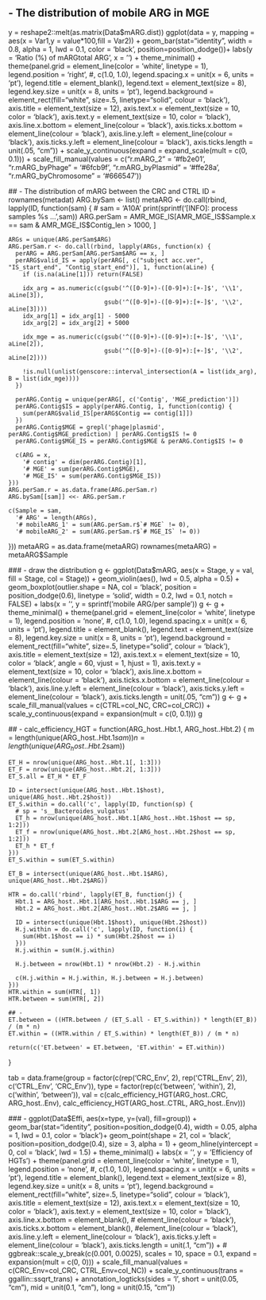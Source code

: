 ## - The distribution of mobile ARG in MGE
  y = reshape2::melt(as.matrix(Data$mARG.dist))
  ggplot(data = y, mapping = aes(x = Var1,y = value*100,fill = Var2)) + 
    geom_bar(stat="identity", width = 0.8, alpha = 1, lwd = 0.1, color = 'black', position=position_dodge())+
    labs(y = 'Ratio (%) of mARG\nin total ARG', x = '') +
    theme_minimal() + 
    theme(panel.grid = element_line(color = 'white', linetype = 1), 
          legend.position = 'right', #, c(1.0, 1.0), 
          legend.spacing.x = unit(x = 6, units = 'pt'),
          legend.title = element_blank(),
          legend.text = element_text(size = 8),
          legend.key.size = unit(x = 8, units = 'pt'),
          legend.background = element_rect(fill="white", size=.5, linetype="solid", colour = 'black'), 
          axis.title = element_text(size = 12), 
          axis.text.x = element_text(size = 10, color = 'black'),
          axis.text.y = element_text(size = 10, color = 'black'),
          axis.line.x.bottom = element_line(colour = 'black'),
          axis.ticks.x.bottom = element_line(colour = 'black'),
          axis.line.y.left = element_line(colour = 'black'),
          axis.ticks.y.left = element_line(colour = 'black'),
          axis.ticks.length = unit(.05, "cm")) +
    scale_y_continuous(expand = expand_scale(mult = c(0, 0.1))) +
    scale_fill_manual(values = c("r.mARG_2" = '#fb2e01', "r.mARG_byPhage" = '#6fcb9f', 
                                 "r.mARG_byPlasmid" = '#ffe28a', "r.mARG_byChromosome" = '#666547'))
  
  
  ## - The distribution of mARG between the CRC and CTRL
  ID = rownames(metadat)
  ARG.bySam <- list()
  metaARG <- do.call(rbind, lapply(ID, function(sam) {
    # sam = 'A10A'
    print(sprintf('[INFO]: process samples %s ...',sam))
    ARG.perSam = AMR_MGE_IS[AMR_MGE_IS$Sample.x == sam & AMR_MGE_IS$Contig_len > 1000, ]
    
    ARGs = unique(ARG.perSam$ARG)
    ARG.perSam.r <- do.call(rbind, lapply(ARGs, function(x) {
      perARG = ARG.perSam[ARG.perSam$ARG == x, ]
      perARG$valid_IS = apply(perARG[, c("subject acc.ver", "IS_start_end", "Contig_start_end")], 1, function(aLine) {
        if (is.na(aLine[1])) return(FALSE)
        
        idx_arg = as.numeric(c(gsub('^([0-9]+)-([0-9]+):[+-]$', '\\1', aLine[3]), 
                               gsub('^([0-9]+)-([0-9]+):[+-]$', '\\2', aLine[3])))
        idx_arg[1] = idx_arg[1] - 5000
        idx_arg[2] = idx_arg[2] + 5000
        
        idx_mge = as.numeric(c(gsub('^([0-9]+)-([0-9]+):[+-]$', '\\1', aLine[2]), 
                               gsub('^([0-9]+)-([0-9]+):[+-]$', '\\2', aLine[2])))
        
        !is.null(unlist(genscore::interval_intersection(A = list(idx_arg), B = list(idx_mge))))
      })
      
      perARG.Contig = unique(perARG[, c('Contig', 'MGE_prediction')])
      perARG.Contig$IS = apply(perARG.Contig, 1, function(contig) {
        sum(perARG$valid_IS[perARG$Contig == contig[1]])
      })
      perARG.Contig$MGE = grepl('phage|plasmid', perARG.Contig$MGE_prediction) | perARG.Contig$IS != 0
      perARG.Contig$MGE_IS = perARG.Contig$MGE & perARG.Contig$IS != 0
      
      c(ARG = x,
        '# contig' = dim(perARG.Contig)[1],
        '# MGE' = sum(perARG.Contig$MGE),
        '# MGE_IS' = sum(perARG.Contig$MGE_IS))
    }))
    ARG.perSam.r = as.data.frame(ARG.perSam.r)
    ARG.bySam[[sam]] <<- ARG.perSam.r
    
    c(Sample = sam,
      '# ARG' = length(ARGs),
      '# mobileARG_1' = sum(ARG.perSam.r$`# MGE` != 0),
      '# mobileARG_2' = sum(ARG.perSam.r$`# MGE_IS` != 0))
  }))
  metaARG = as.data.frame(metaARG)
  rownames(metaARG) = metaARG$Sample
  
  ### - draw the distribution
  g <- ggplot(Data$mARG, aes(x = Stage, y = val, fill = Stage, col = Stage)) +
    geom_violin(aes(), lwd = 0.5, alpha = 0.5) +
    geom_boxplot(outlier.shape = NA, col = 'black', 
                 position = position_dodge(0.6),
                 linetype = 'solid',
                 width = 0.2, lwd = 0.1, notch = FALSE) +
    labs(x = '', y = sprintf('mobile ARG/per sample'))
  g <- g + theme_minimal() + 
    theme(panel.grid = element_line(color = 'white', linetype = 1), 
          legend.position = 'none', #, c(1.0, 1.0), 
          legend.spacing.x = unit(x = 6, units = 'pt'),
          legend.title = element_blank(),
          legend.text = element_text(size = 8),
          legend.key.size = unit(x = 8, units = 'pt'),
          legend.background = element_rect(fill="white", size=.5, linetype="solid", colour = 'black'), 
          axis.title = element_text(size = 12), 
          axis.text.x = element_text(size = 10, color = 'black', angle = 60, vjust = 1, hjust = 1),
          axis.text.y = element_text(size = 10, color = 'black'),
          axis.line.x.bottom = element_line(colour = 'black'),
          axis.ticks.x.bottom = element_line(colour = 'black'),
          axis.line.y.left = element_line(colour = 'black'),
          axis.ticks.y.left = element_line(colour = 'black'),
          axis.ticks.length = unit(.05, "cm"))
  g <- g +
    scale_fill_manual(values = c(CTRL=col_NC, CRC=col_CRC)) + 
    scale_y_continuous(expand = expansion(mult = c(0, 0.1))) 
  g
  
  
  ## -
  calc_efficiency_HGT = function(ARG_host..Hbt.1, ARG_host..Hbt.2) {
    m = length(unique(ARG_host..Hbt.1$sam))
    n = length(unique(ARG_host..Hbt.2$sam))
    
    ET_H = nrow(unique(ARG_host..Hbt.1[, 1:3]))
    ET_F = nrow(unique(ARG_host..Hbt.2[, 1:3]))
    ET_S.all = ET_H * ET_F
    
    ID = intersect(unique(ARG_host..Hbt.1$host), unique(ARG_host..Hbt.2$host))
    ET_S.within = do.call('c', lapply(ID, function(sp) {
      # sp = 's__Bacteroides_vulgatus'
      ET_h = nrow(unique(ARG_host..Hbt.1[ARG_host..Hbt.1$host == sp, 1:2]))
      ET_f = nrow(unique(ARG_host..Hbt.2[ARG_host..Hbt.2$host == sp, 1:2]))
      ET_h * ET_f
    }))
    ET_S.within = sum(ET_S.within)
    
    ET_B = intersect(unique(ARG_host..Hbt.1$ARG), unique(ARG_host..Hbt.2$ARG))
    
    HTR = do.call('rbind', lapply(ET_B, function(j) {
      Hbt.1 = ARG_host..Hbt.1[ARG_host..Hbt.1$ARG == j, ]
      Hbt.2 = ARG_host..Hbt.2[ARG_host..Hbt.2$ARG == j, ]
      
      ID = intersect(unique(Hbt.1$host), unique(Hbt.2$host))
      H.j.within = do.call('c', lapply(ID, function(i) {
        sum(Hbt.1$host == i) * sum(Hbt.2$host == i)
      }))
      H.j.within = sum(H.j.within)
      
      H.j.between = nrow(Hbt.1) * nrow(Hbt.2) - H.j.within
      
      c(H.j.within = H.j.within, H.j.between = H.j.between)
    }))
    HTR.within = sum(HTR[, 1])
    HTR.between = sum(HTR[, 2])
    
    ## -
    ET.between = ((HTR.between / (ET_S.all - ET_S.within)) * length(ET_B)) / (m * n)
    ET.within = ((HTR.within / ET_S.within) * length(ET_B)) / (m * n)
    
    return(c('ET.between' = ET.between, 'ET.within' = ET.within))
  }
  
  tab = data.frame(group = factor(c(rep('CRC_Env', 2), rep('CTRL_Env', 2)), c('CTRL_Env', 'CRC_Env')), 
                   type = factor(rep(c('between', 'within'), 2), c('within', 'between')), 
                   val = c(calc_efficiency_HGT(ARG_host..CRC, ARG_host..Env), 
                           calc_efficiency_HGT(ARG_host..CTRL, ARG_host..Env)))
  
  ### -
  ggplot(Data$Effi, aes(x=type, y=(val), fill=group)) + 
    geom_bar(stat="identity", position=position_dodge(0.4),
             width = 0.05, alpha = 1, lwd = 0.1, color = 'black')+
    geom_point(shape = 21, col = 'black', position=position_dodge(0.4), size = 3, alpha = 1) +
    geom_hline(yintercept = 0, col = 'black', lwd = 1.5) +
    theme_minimal() + 
    labs(x = '', y = 'Efficiency of HGTs') +
    theme(panel.grid = element_line(color = 'white', linetype = 1), 
          legend.position = 'none', #, c(1.0, 1.0), 
          legend.spacing.x = unit(x = 6, units = 'pt'),
          legend.title = element_blank(),
          legend.text = element_text(size = 8),
          legend.key.size = unit(x = 8, units = 'pt'),
          legend.background = element_rect(fill="white", size=.5, linetype="solid", colour = 'black'), 
          axis.title = element_text(size = 12), 
          axis.text.x = element_text(size = 10, color = 'black'),
          axis.text.y = element_text(size = 10, color = 'black'),
          axis.line.x.bottom = element_blank(), # element_line(colour = 'black'),
          axis.ticks.x.bottom = element_blank(), #element_line(colour = 'black'),
          axis.line.y.left = element_line(colour = 'black'),
          axis.ticks.y.left = element_line(colour = 'black'),
          axis.ticks.length = unit(.1, "cm")) +
    # ggbreak::scale_y_break(c(0.001, 0.0025), scales = 10, space = 0.1, expand = expansion(mult = c(0, 0))) +
    scale_fill_manual(values = c(CRC_Env=col_CRC, CTRL_Env=col_NC)) +
    scale_y_continuous(trans = ggallin::ssqrt_trans) + 
    annotation_logticks(sides = 'l', short = unit(0.05, "cm"), mid = unit(0.1, "cm"), long = unit(0.15, "cm"))
